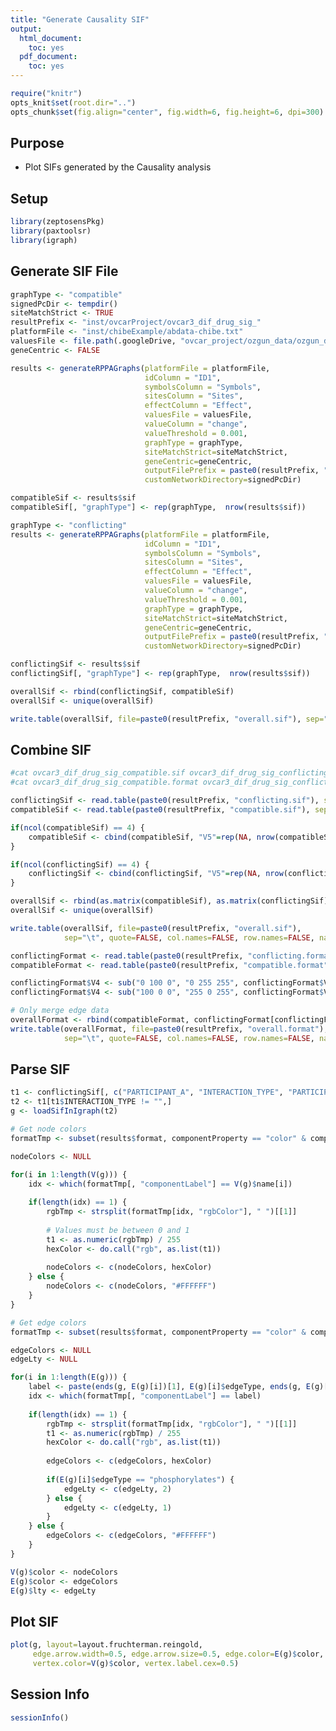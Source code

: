 ```yaml
---
title: "Generate Causality SIF"
output:
  html_document:
    toc: yes
  pdf_document:
    toc: yes
---
```


```r
require("knitr")
opts_knit$set(root.dir="..")
opts_chunk$set(fig.align="center", fig.width=6, fig.height=6, dpi=300)

```

## Purpose
* Plot SIFs generated by the Causality analysis

## Setup 
```r
library(zeptosensPkg)
library(paxtoolsr)
library(igraph)
```

## Generate SIF File
```r
graphType <- "compatible"
signedPcDir <- tempdir()
siteMatchStrict <- TRUE
resultPrefix <- "inst/ovcarProject/ovcar3_dif_drug_sig_"
platformFile <- "inst/chibeExample/abdata-chibe.txt"
valuesFile <- file.path(.googleDrive, "ovcar_project/ozgun_data/ozgun_data/dif_drug_sig/ovcar3_dif_drug_sig.txt")
geneCentric <- FALSE

results <- generateRPPAGraphs(platformFile = platformFile, 
                              idColumn = "ID1", 
                              symbolsColumn = "Symbols",  
                              sitesColumn = "Sites",
                              effectColumn = "Effect", 
                              valuesFile = valuesFile, 
                              valueColumn = "change", 
                              valueThreshold = 0.001,
                              graphType = graphType, 
                              siteMatchStrict=siteMatchStrict,
                              geneCentric=geneCentric,
                              outputFilePrefix = paste0(resultPrefix, "compatible"),
                              customNetworkDirectory=signedPcDir)

compatibleSif <- results$sif
compatibleSif[, "graphType"] <- rep(graphType,  nrow(results$sif))

graphType <- "conflicting"
results <- generateRPPAGraphs(platformFile = platformFile, 
                              idColumn = "ID1", 
                              symbolsColumn = "Symbols",  
                              sitesColumn = "Sites",
                              effectColumn = "Effect", 
                              valuesFile = valuesFile, 
                              valueColumn = "change", 
                              valueThreshold = 0.001,
                              graphType = graphType, 
                              siteMatchStrict=siteMatchStrict,
                              geneCentric=geneCentric,
                              outputFilePrefix = paste0(resultPrefix, "conflicting"),
                              customNetworkDirectory=signedPcDir)

conflictingSif <- results$sif
conflictingSif[, "graphType"] <- rep(graphType,  nrow(results$sif))

overallSif <- rbind(conflictingSif, compatibleSif)
overallSif <- unique(overallSif)

write.table(overallSif, file=paste0(resultPrefix, "overall.sif"), sep="\t", row.names=FALSE, quote=FALSE, na="")
```

## Combine SIF
```r
#cat ovcar3_dif_drug_sig_compatible.sif ovcar3_dif_drug_sig_conflicting.sif > ovcar3_dif_drug_sig_overall.sif
#cat ovcar3_dif_drug_sig_compatible.format ovcar3_dif_drug_sig_conflicting.format > ovcar3_dif_drug_sig_overall.format

conflictingSif <- read.table(paste0(resultPrefix, "conflicting.sif"), sep="\t", fill=TRUE, row.names=NULL, header=FALSE)
compatibleSif <- read.table(paste0(resultPrefix, "compatible.sif"), sep="\t", fill=TRUE, row.names=NULL, header=FALSE)

if(ncol(compatibleSif) == 4) {
    compatibleSif <- cbind(compatibleSif, "V5"=rep(NA, nrow(compatibleSif)))
}

if(ncol(conflictingSif) == 4) {
    conflictingSif <- cbind(conflictingSif, "V5"=rep(NA, nrow(conflictingSif)))    
}

overallSif <- rbind(as.matrix(compatibleSif), as.matrix(conflictingSif))
overallSif <- unique(overallSif)

write.table(overallSif, file=paste0(resultPrefix, "overall.sif"), 
            sep="\t", quote=FALSE, col.names=FALSE, row.names=FALSE, na="")

conflictingFormat <- read.table(paste0(resultPrefix, "conflicting.format"), sep="\t")
compatibleFormat <- read.table(paste0(resultPrefix, "compatible.format"), sep="\t")

conflictingFormat$V4 <- sub("0 100 0", "0 255 255", conflictingFormat$V4)
conflictingFormat$V4 <- sub("100 0 0", "255 0 255", conflictingFormat$V4)

# Only merge edge data
overallFormat <- rbind(compatibleFormat, conflictingFormat[conflictingFormat$V1 == "edge", ])
write.table(overallFormat, file=paste0(resultPrefix, "overall.format"), 
            sep="\t", quote=FALSE, col.names=FALSE, row.names=FALSE, na="")
```

## Parse SIF 
```r
t1 <- conflictingSif[, c("PARTICIPANT_A", "INTERACTION_TYPE", "PARTICIPANT_B")]
t2 <- t1[t1$INTERACTION_TYPE != "",]
g <- loadSifInIgraph(t2)

# Get node colors
formatTmp <- subset(results$format, componentProperty == "color" & componentType == "node", select = c(componentLabel, rgbColor))

nodeColors <- NULL 

for(i in 1:length(V(g))) {
    idx <- which(formatTmp[, "componentLabel"] == V(g)$name[i])
    
    if(length(idx) == 1) {
        rgbTmp <- strsplit(formatTmp[idx, "rgbColor"], " ")[[1]]
        
        # Values must be between 0 and 1
        t1 <- as.numeric(rgbTmp) / 255
        hexColor <- do.call("rgb", as.list(t1))
        
        nodeColors <- c(nodeColors, hexColor)
    } else {
        nodeColors <- c(nodeColors, "#FFFFFF")
    }
}

# Get edge colors 
formatTmp <- subset(results$format, componentProperty == "color" & componentType == "edge", select = c(componentLabel, rgbColor))

edgeColors <- NULL 
edgeLty <- NULL

for(i in 1:length(E(g))) {
    label <- paste(ends(g, E(g)[i])[1], E(g)[i]$edgeType, ends(g, E(g)[i])[2], sep=" ")
    idx <- which(formatTmp[, "componentLabel"] == label)
    
    if(length(idx) == 1) {
        rgbTmp <- strsplit(formatTmp[idx, "rgbColor"], " ")[[1]]
        t1 <- as.numeric(rgbTmp) / 255
        hexColor <- do.call("rgb", as.list(t1))
        
        edgeColors <- c(edgeColors, hexColor)
        
        if(E(g)[i]$edgeType == "phosphorylates") {
            edgeLty <- c(edgeLty, 2)            
        } else {
            edgeLty <- c(edgeLty, 1) 
        }
    } else {
        edgeColors <- c(edgeColors, "#FFFFFF")
    }
}

V(g)$color <- nodeColors
E(g)$color <- edgeColors
E(g)$lty <- edgeLty
```

## Plot SIF
```r
plot(g, layout=layout.fruchterman.reingold, 
     edge.arrow.width=0.5, edge.arrow.size=0.5, edge.color=E(g)$color, edge.lty=E(g)$lty,
     vertex.color=V(g)$color, vertex.label.cex=0.5)
```

## Session Info

```r
sessionInfo()
```









